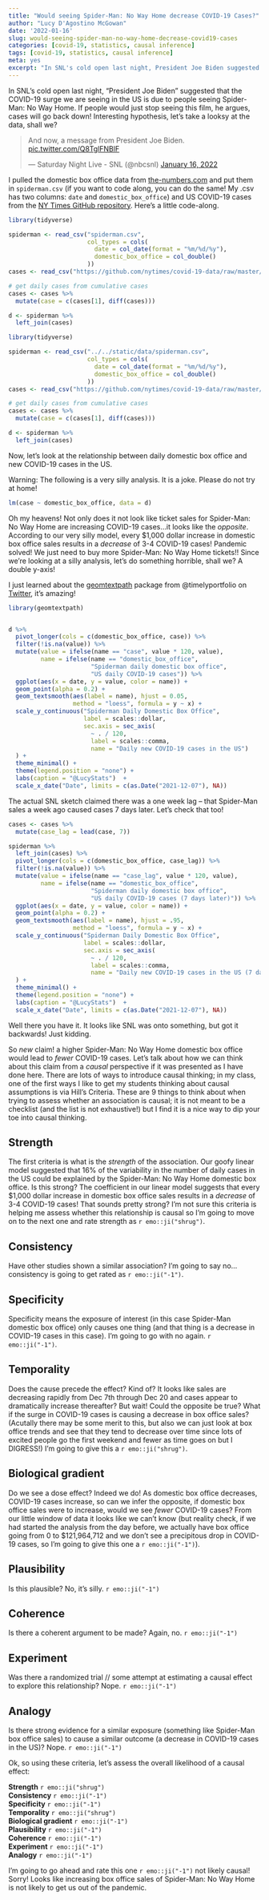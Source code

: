```yaml
---
title: "Would seeing Spider-Man: No Way Home decrease COVID-19 Cases?"
author: "Lucy D'Agostino McGowan"
date: '2022-01-16'
slug: would-seeing-spider-man-no-way-home-decrease-covid19-cases
categories: [covid-19, statistics, causal inference]
tags: [covid-19, statistics, causal inference]
meta: yes
excerpt: "In SNL's cold open last night, President Joe Biden suggested that the COVID-19 surge we are seeing in the US is due to people seeing Spider-Man: No Way Home. If people would just stop seeing this film, he argues, cases will go back down! Interesting hypothesis, let's take a looksy at the data, shall we?"
---
```



In SNL's cold open last night, "President Joe Biden" suggested that the COVID-19 surge we are seeing in the US is due to people seeing Spider-Man: No Way Home. If people would just stop seeing this film, he argues, cases will go back down! Interesting hypothesis, let's take a looksy at the data, shall we?

<blockquote class="twitter-tweet"><p lang="en" dir="ltr">And now, a message from President Joe Biden. <a href="https://t.co/Q8TglFNBlF">pic.twitter.com/Q8TglFNBlF</a></p>&mdash; Saturday Night Live - SNL (@nbcsnl) <a href="https://twitter.com/nbcsnl/status/1482574817035444227?ref_src=twsrc%5Etfw">January 16, 2022</a></blockquote> <script async src="https://platform.twitter.com/widgets.js" charset="utf-8"></script>

I pulled the domestic box office data from [the-numbers.com](https://www.the-numbers.com/movies/custom-comparisons/Spider-Man-No-Way-Home-(2021)#tab=day_by_day_comparison) and put them in `spiderman.csv` (if you want to code along, you can do the same! My .csv has two columns: `date` and `domestic_box_office`) and US COVID-19 cases from the [NY Times GitHub repository](https://github.com/nytimes/covid-19-data). Here's a little code-along.

```r
library(tidyverse)

spiderman <- read_csv("spiderman.csv",
                      col_types = cols(
                        date = col_date(format = "%m/%d/%y"),
                        domestic_box_office = col_double()
                      ))
cases <- read_csv("https://github.com/nytimes/covid-19-data/raw/master/us.csv")

# get daily cases from cumulative cases
cases <- cases %>%
  mutate(case = c(cases[1], diff(cases)))

d <- spiderman %>%
  left_join(cases)
```

```r
library(tidyverse)

spiderman <- read_csv("../../static/data/spiderman.csv",
                      col_types = cols(
                        date = col_date(format = "%m/%d/%y"),
                        domestic_box_office = col_double()
                      ))
cases <- read_csv("https://github.com/nytimes/covid-19-data/raw/master/us.csv")

# get daily cases from cumulative cases
cases <- cases %>%
  mutate(case = c(cases[1], diff(cases)))

d <- spiderman %>%
  left_join(cases)
```


Now, let's look at the relationship between daily domestic box office and new COVID-19 cases in the US.

<span class = "marginnote">
Warning: The following is a very silly analysis. It is a joke. Please do not try at home!
</span>


```r
lm(case ~ domestic_box_office, data = d)
```

Oh my heavens! Not only does it not look like ticket sales for Spider-Man: No Way Home are increasing COVID-19 cases...it looks like the *opposite*. According to our very silly model, every $1,000 dollar increase in domestic box office sales results in a *decrease* of 3-4 COVID-19 cases! Pandemic solved! We just need to buy more Spider-Man: No Way Home tickets!! Since we're looking at a silly analysis, let's do something horrible, shall we? A double y-axis!

<span class = "marginnote">
I just learned about the [geomtextpath](https://github.com/AllanCameron/geomtextpath) package from @timelyportfolio on [Twitter](https://twitter.com/timelyportfolio/status/1469683836107866120), it's amazing!
</span>

```r
library(geomtextpath)


d %>%
  pivot_longer(cols = c(domestic_box_office, case)) %>%
  filter(!is.na(value)) %>%
  mutate(value = ifelse(name == "case", value * 120, value),
         name = ifelse(name == "domestic_box_office", 
                       "Spiderman daily domestic box office", 
                       "US daily COVID-19 cases")) %>%
  ggplot(aes(x = date, y = value, color = name)) +
  geom_point(alpha = 0.2) +
  geom_textsmooth(aes(label = name), hjust = 0.05,
                  method = "loess", formula = y ~ x) +
  scale_y_continuous("Spiderman Daily Domestic Box Office", 
                     label = scales::dollar,
                     sec.axis = sec_axis(
                       ~ . / 120, 
                       label = scales::comma, 
                       name = "Daily new COVID-19 cases in the US")
  ) +
  theme_minimal() +
  theme(legend.position = "none") +
  labs(caption = "@LucyStats")  +
  scale_x_date("Date", limits = c(as.Date("2021-12-07"), NA))
```

The actual SNL sketch claimed there was a one week lag -- that Spider-Man sales a week ago caused cases 7 days later. Let's check that too!

```r
cases <- cases %>%
  mutate(case_lag = lead(case, 7)) 

spiderman %>%
  left_join(cases) %>%
  pivot_longer(cols = c(domestic_box_office, case_lag)) %>%
  filter(!is.na(value)) %>%
  mutate(value = ifelse(name == "case_lag", value * 120, value),
         name = ifelse(name == "domestic_box_office", 
                       "Spiderman daily domestic box office", 
                       "US daily COVID-19 cases (7 days later)")) %>%
  ggplot(aes(x = date, y = value, color = name)) +
  geom_point(alpha = 0.2) +
  geom_textsmooth(aes(label = name), hjust = .95,
                  method = "loess", formula = y ~ x) +
  scale_y_continuous("Spiderman Daily Domestic Box Office", 
                     label = scales::dollar,
                     sec.axis = sec_axis(
                       ~ . / 120, 
                       label = scales::comma, 
                       name = "Daily new COVID-19 cases in the US (7 days later)")
  ) +
  theme_minimal() +
  theme(legend.position = "none") +
  labs(caption = "@LucyStats")  +
  scale_x_date("Date", limits = c(as.Date("2021-12-07"), NA))
```

Well there you have it. It looks like SNL was onto something, but got it backwards! Just kidding. 


So *new* claim! a higher Spider-Man: No Way Home domestic box office would lead to *fewer* COVID-19 cases. Let's talk about how we can think about this claim from a *causal* perspective if it was presented as I have done here. There are lots of ways to introduce causal thinking; in my class, one of the first ways I like to get my students thinking about causal assumptions is via Hill's Criteria. These are 9 things to think about when trying to assess whether an association is causal; it is not meant to be a checklist (and the list is not exhaustive!) but I find it is a nice way to dip your toe into causal thinking. 

## Strength

The first criteria is what is the *strength* of the association. Our goofy linear model suggested that 16% of the variability in the number of daily cases in the US could be explained by the Spider-Man: No Way Home domestic box office. Is this strong? The coefficient in our linear model suggests that every $1,000 dollar increase in domestic box office sales results in a *decrease* of 3-4 COVID-19 cases! That sounds pretty strong? I'm not sure this criteria is helping me assess whether this relationship is causal so I'm going to move on to the next one and rate strength as `r emo::ji("shrug")`.

## Consistency

Have other studies shown a similar association? I'm going to say no...consistency is going to get rated as `r emo::ji("-1")`.

## Specificity

Specificity means the exposure of interest (in this case Spider-Man domestic box office) only causes one thing (and that thing is a decrease in COVID-19 cases in this case). I'm going to go with no again. `r emo::ji("-1")`.

## Temporality

Does the cause precede the effect? Kind of? It looks like sales are decreasing rapidly from Dec 7th through Dec 20 and cases appear to dramatically increase thereafter? But wait! Could the opposite be true? What if the surge in COVID-19 cases is causing a decrease in box office sales? (Acutally there may be some merit to this, but also we can just look at box office trends and see that they tend to decrease over time since lots of excited people go the first weekend and fewer as time goes on but I DIGRESS!) I'm going to give this a `r emo::ji("shrug")`.

## Biological gradient

Do we see a dose effect? Indeed we do! As domestic box office decreases, COVID-19 cases increase, so can we infer the opposite, if domestic box office sales were to increase, would we see *fewer* COVID-19 cases? From our little window of data it looks like we can't know (but reality check, if we had started the analysis from the day before, we actually have box office going from 0 to $121,964,712 and we don't see a precipitous drop in COVID-19 cases, so I'm going to give this one a `r emo::ji("-1")`).

## Plausibility

Is this plausible? No, it's silly. `r emo::ji("-1")`

## Coherence

Is there a coherent argument to be made? Again, no. `r emo::ji("-1")`

## Experiment

Was there a randomized trial // some attempt at estimating a causal effect to explore this relationship? Nope. `r emo::ji("-1")`

## Analogy

Is there strong evidence for a similar exposure (something like Spider-Man box office sales) to cause a similar outcome (a decrease in COVID-19 cases in the US)? Nope. `r emo::ji("-1")`

Ok, so using these criteria, let's assess the overall likelihood of a causal effect:

**Strength** `r emo::ji("shrug")`  
**Consistency** `r emo::ji("-1")`  
**Specificity** `r emo::ji("-1")`  
**Temporality** `r emo::ji("shrug")`  
**Biological gradient** `r emo::ji("-1")`  
**Plausibility** `r emo::ji("-1")`  
**Coherence** `r emo::ji("-1")`  
**Experiment** `r emo::ji("-1")`  
**Analogy** `r emo::ji("-1")`

I'm going to go ahead and rate this one `r emo::ji("-1")` not likely causal! Sorry! Looks like increasing box office sales of Spider-Man: No Way Home is not likely to get us out of the pandemic.
